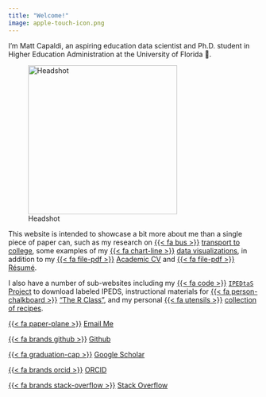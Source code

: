 ```yaml
---
title: "Welcome!"
image: apple-touch-icon.png
---
```


I'm Matt Capaldi, an aspiring education data scientist and Ph.D. student in Higher Education Administration at the University of Florida 🐊.

![Headshot](site-attachments/Headshot.jpeg){width=300 fig-align="left"}

This website is intended to showcase a bit more about me than a single piece of paper can, such as my research on [{{< fa bus >}}](/transport-to-college.qmd) [transport to college](/transport-to-college.qmd), some examples of my [{{< fa chart-line >}}](/data-viz-examples.qmd) [data visualizations](/data-viz-examples.qmd), in addition to my [{{< fa file-pdf >}}](/cv.qmd) [Academic CV](/cv.qmd) and [{{< fa file-pdf >}}](/resume.qmd) [Résumé](/resume.qmd).

I also have a number of sub-websites including my [{{< fa code >}}](https://capaldi.info/IPEDtaS) [`IPEDtaS` Project](https://capaldi.info/IPEDtaS) to download labeled IPEDS, instructional materials for [{{< fa person-chalkboard >}}](https://capaldi.info/7916) ["The R Class"](https://capaldi.info/7916), and my personal [{{< fa utensils >}}](https://capaldi.info/recipebox) [collection of recipes](https://capaldi.info/recipebox).

[{{< fa paper-plane >}}]()
[Email Me](mailto:m.capaldi@ufl.edu)

[{{< fa brands github >}}](https://github.com/ttalVlatt)
[Github](https://github.com/ttalVlatt)

[{{< fa graduation-cap >}}](https://scholar.google.com/citations?user=PHk--sIAAAAJ&hl=en)
[Google Scholar](https://scholar.google.com/citations?user=PHk--sIAAAAJ&hl=en)

[{{< fa brands orcid >}}](https://orcid.org/0000-0002-5664-3414)
[ORCID](https://orcid.org/0000-0002-5664-3414)

[{{< fa brands stack-overflow >}}](https://stackoverflow.com/users/21152968/ttalvlatt)
[Stack Overflow](https://stackoverflow.com/users/21152968/ttalvlatt)
